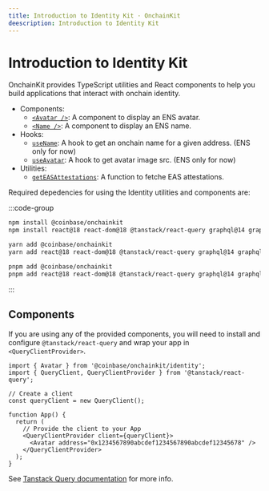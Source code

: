 ```yaml
---
title: Introduction to Identity Kit · OnchainKit
deescription: Introduction to Identity Kit
---
```


# Introduction to Identity Kit

OnchainKit provides TypeScript utilities and React components to help you build applications that interact with onchain identity.

- Components:
  - [`<Avatar />`](/identity/avatar): A component to display an ENS avatar.
  - [`<Name />`](/identity/name): A component to display an ENS name.
- Hooks:
  - [`useName`](/identity/use-name): A hook to get an onchain name for a given address. (ENS only for now)
  - [`useAvatar`](/identity/use-avatar): A hook to get avatar image src. (ENS only for now)
- Utilities:
  - [`getEASAttestations`](/identity/get-eas-attestations): A function to fetche EAS attestations.

Required depedencies for using the Identity utilities and components are:

:::code-group

```bash [npm]
npm install @coinbase/onchainkit
npm install react@18 react-dom@18 @tanstack/react-query graphql@14 graphql-request@6
```

```bash [yarn]
yarn add @coinbase/onchainkit
yarn add react@18 react-dom@18 @tanstack/react-query graphql@14 graphql-request@6
```

```bash [pnpm]
pnpm add @coinbase/onchainkit
pnpm add react@18 react-dom@18 @tanstack/react-query graphql@14 graphql-request@6
```

:::

## Components

If you are using any of the provided components, you will need to install and configure `@tanstack/react-query` and wrap your app in `<QueryClientProvider>`.

```tsx
import { Avatar } from '@coinbase/onchainkit/identity';
import { QueryClient, QueryClientProvider } from '@tanstack/react-query';

// Create a client
const queryClient = new QueryClient();

function App() {
  return (
    // Provide the client to your App
    <QueryClientProvider client={queryClient}>
      <Avatar address="0x1234567890abcdef1234567890abcdef12345678" />
    </QueryClientProvider>
  );
}
```

See [Tanstack Query documentation](https://tanstack.com/query/v5/docs/framework/react/quick-start) for more info.
